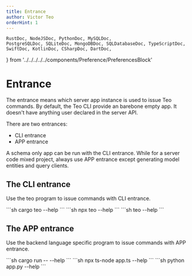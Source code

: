 ```yaml
---
title: Entrance
author: Victor Teo
orderHint: 1
---
```


    RustDoc, NodeJSDoc, PythonDoc, MySQLDoc,
    PostgreSQLDoc, SQLiteDoc, MongoDBDoc, SQLDatabaseDoc, TypeScriptDoc,
    SwiftDoc, KotlinDoc, CSharpDoc, DartDoc,
} from '../../../../../components/Preference/PreferencesBlock'

# Entrance

The entrance means which server app instance is used to issue Teo commands. By
default, the Teo CLI provide an barebone empty app. It doesn't have anything 
user declared in the server API.

There are two entrances:

* CLI entrance
* APP entrance

A schema only app can be run with the CLI entrance. While for a server code 
mixed project, always use APP entrance except generating model entities and
query clients.

## The CLI entrance

Use the teo program to issue commands with CLI entrance.

<RustDoc>
```sh
cargo teo --help
```
</RustDoc>
<NodeJSDoc>
```sh
npx teo --help
```
</NodeJSDoc>
<PythonDoc>
```sh
teo --help
```
</PythonDoc>

## The APP entrance

Use the backend language specific program to issue commands with APP entrance.

<RustDoc>
```sh
cargo run -- --help
```
</RustDoc>
<NodeJSDoc>
```sh
npx ts-node app.ts --help
```
</NodeJSDoc>
<PythonDoc>
```sh
python app.py --help
```
</PythonDoc>

<PrevNext />
